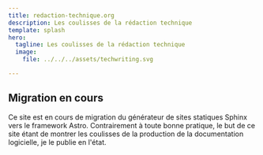 ```yaml
---
title: redaction-technique.org
description: Les coulisses de la rédaction technique
template: splash
hero:
  tagline: Les coulisses de la rédaction technique
  image:
    file: ../../../assets/techwriting.svg

---
```



<CardGrid stagger>
<LinkCard
	title="À propos"
	href="/fr/about-this-blog/"
	description="Évolution de ce site vers le framework Astro, sur une branche GitHub à l'historique chaotique."
/>
<LinkCard
	title="Migration vers Astro"
	href="/fr/migrate-to-astro/"
	description="Première tentative de migration vers Astro avant de tout supprimer."
/>

</CardGrid>

## Migration en cours

<CardGrid stagger>
	<Card title="Site en cours de migration" icon="pencil">
		Ce site est en cours de migration du générateur de sites statiques Sphinx vers le framework Astro. Contrairement à toute bonne pratique, le but de ce site étant de montrer les coulisses de la production de la documentation logicielle, je le publie en l'état.
	</Card>
</CardGrid>
